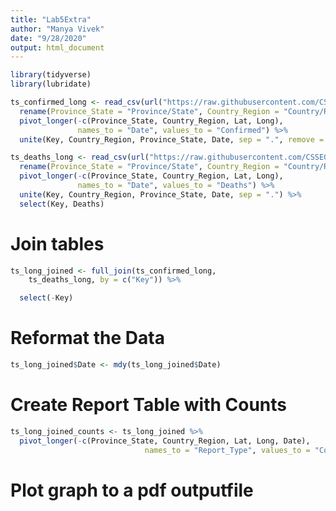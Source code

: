 ```yaml
---
title: "Lab5Extra"
author: "Manya Vivek"
date: "9/28/2020"
output: html_document
---
```


```r
library(tidyverse)
library(lubridate)
```

```r
ts_confirmed_long <- read_csv(url("https://raw.githubusercontent.com/CSSEGISandData/COVID-19/master/csse_covid_19_data/csse_covid_19_time_series/time_series_covid19_confirmed_global.csv")) %>% 
  rename(Province_State = "Province/State", Country_Region = "Country/Region") %>% 
  pivot_longer(-c(Province_State, Country_Region, Lat, Long), 
               names_to = "Date", values_to = "Confirmed") %>% 
  unite(Key, Country_Region, Province_State, Date, sep = ".", remove = FALSE )
```

```r
ts_deaths_long <- read_csv(url("https://raw.githubusercontent.com/CSSEGISandData/COVID-19/master/csse_covid_19_data/csse_covid_19_time_series/time_series_covid19_deaths_global.csv")) %>%
  rename(Province_State = "Province/State", Country_Region = "Country/Region") %>% 
  pivot_longer(-c(Province_State, Country_Region, Lat, Long), 
               names_to = "Date", values_to = "Deaths") %>% 
  unite(Key, Country_Region, Province_State, Date, sep = ".") %>% 
  select(Key, Deaths)
```

# Join tables

```r
ts_long_joined <- full_join(ts_confirmed_long,
    ts_deaths_long, by = c("Key")) %>% 

  select(-Key)
```

# Reformat the Data 
```r
ts_long_joined$Date <- mdy(ts_long_joined$Date)
```

# Create Report Table with Counts
```r
ts_long_joined_counts <- ts_long_joined %>% 
  pivot_longer(-c(Province_State, Country_Region, Lat, Long, Date),
                              names_to = "Report_Type", values_to = "Counts")
```

# Plot graph to a pdf outputfile




